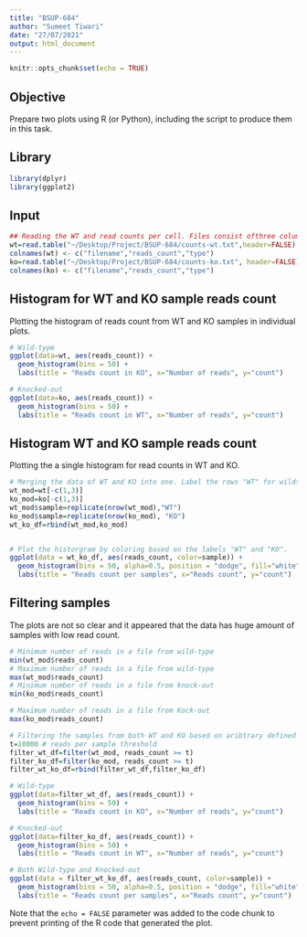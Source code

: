 ```yaml
---
title: "BSUP-684"
author: "Sumeet Tiwari"
date: "27/07/2021"
output: html_document
---
```


```r
knitr::opts_chunk$set(echo = TRUE)
```

## Objective
Prepare two plots using R (or Python), including the script to produce them in this task.

## Library
```r
library(dplyr)
library(ggplot2)
```

## Input
```r
## Reading the WT and read counts per cell. Files consist ofthree columns: filename, counts, type of reads. 
wt=read.table("~/Desktop/Project/BSUP-684/counts-wt.txt",header=FALSE)
colnames(wt) <- c("filename","reads_count","type")
ko=read.table("~/Desktop/Project/BSUP-684/counts-ko.txt", header=FALSE)
colnames(ko) <- c("filename","reads_count","type")
```

## Histogram for WT and KO sample reads count
Plotting the histogram of reads count from WT and KO samples in individual plots.

```r
# Wild-type
ggplot(data=wt, aes(reads_count)) + 
  geom_histogram(bins = 50) +
  labs(title = "Reads count in KO", x="Number of reads", y="count")

# Knocked-out
ggplot(data=ko, aes(reads_count)) + 
  geom_histogram(bins = 50) +
  labs(title = "Reads count in WT", x="Number of reads", y="count")
```

## Histogram WT and KO sample reads count
Plotting the a single histogram for read counts in WT and KO.
```r
# Merging the data of WT and KO into one. Label the rows "WT" for wildtpe and "KO" for kocked out in the dataframe
wt_mod=wt[-c(1,3)]
ko_mod=ko[-c(1,3)]
wt_mod$sample=replicate(nrow(wt_mod),"WT")
ko_mod$sample=replicate(nrow(ko_mod), "KO")
wt_ko_df=rbind(wt_mod,ko_mod)


# Plot the historgram by coloring based on the labels "WT" and "KO".
ggplot(data = wt_ko_df, aes(reads_count, color=sample)) +
  geom_histogram(bins = 50, alpha=0.5, position = "dodge", fill="white") +
  labs(title = "Reads count per samples", x="Reads count", y="count")
```

## Filtering samples
The plots are not so clear and it appeared that the data has huge amount of samples with low read count.
```r
# Minimum number of reads in a file from wild-type
min(wt_mod$reads_count)
# Maximum number of reads in a file from wild-type
max(wt_mod$reads_count)
# Minimum number of reads in a file from knock-out
min(ko_mod$reads_count)
```


```r
# Maximum number of reads in a file from Kock-out
max(ko_mod$reads_count)

# Filtering the samples from both WT and KO based on aribtrary defined threshold on 'reads_sample'.
t=10000 # reads per sample threshold
filter_wt_df=filter(wt_mod, reads_count >= t)
filter_ko_df=filter(ko_mod, reads_count >= t)
filter_wt_ko_df=rbind(filter_wt_df,filter_ko_df)

# Wild-type
ggplot(data=filter_wt_df, aes(reads_count)) + 
  geom_histogram(bins = 50) +
  labs(title = "Reads count in KO", x="Number of reads", y="count")

# Knocked-out
ggplot(data=filter_ko_df, aes(reads_count)) + 
  geom_histogram(bins = 50) +
  labs(title = "Reads count in WT", x="Number of reads", y="count")

# Both Wild-type and Knocked-out 
ggplot(data = filter_wt_ko_df, aes(reads_count, color=sample)) +
  geom_histogram(bins = 50, alpha=0.5, position = "dodge", fill="white") +
  labs(title = "Reads count per samples", x="Reads count", y="count")
```


Note that the `echo = FALSE` parameter was added to the code chunk to prevent printing of the R code that generated the plot.
